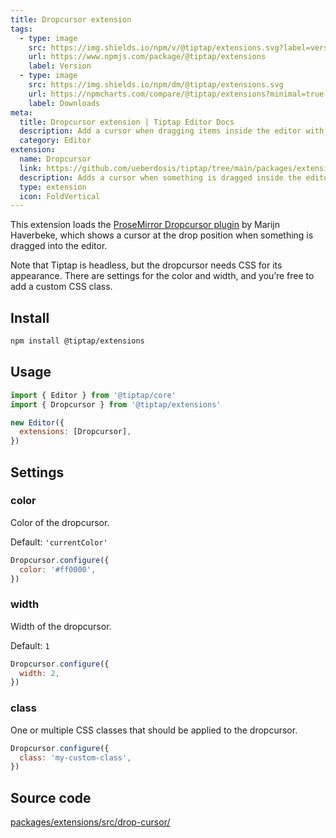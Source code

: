 ```yaml
---
title: Dropcursor extension
tags:
  - type: image
    src: https://img.shields.io/npm/v/@tiptap/extensions.svg?label=version
    url: https://www.npmjs.com/package/@tiptap/extensions
    label: Version
  - type: image
    src: https://img.shields.io/npm/dm/@tiptap/extensions.svg
    url: https://npmcharts.com/compare/@tiptap/extensions?minimal=true
    label: Downloads
meta:
  title: Dropcursor extension | Tiptap Editor Docs
  description: Add a cursor when dragging items inside the editor with the Dropcursor extension. Learn how to use it here in the Docs!
  category: Editor
extension:
  name: Dropcursor
  link: https://github.com/ueberdosis/tiptap/tree/main/packages/extensions
  description: Adds a cursor when something is dragged inside the editor.
  type: extension
  icon: FoldVertical
---
```



This extension loads the [ProseMirror Dropcursor plugin](https://github.com/ProseMirror/prosemirror-dropcursor) by Marijn Haverbeke, which shows a cursor at the drop position when something is dragged into the editor.

Note that Tiptap is headless, but the dropcursor needs CSS for its appearance. There are settings for the color and width, and you’re free to add a custom CSS class.

<CodeDemo path="/Extensions/Dropcursor" />

## Install

```bash
npm install @tiptap/extensions
```

## Usage

```js
import { Editor } from '@tiptap/core'
import { Dropcursor } from '@tiptap/extensions'

new Editor({
  extensions: [Dropcursor],
})
```

## Settings

### color

Color of the dropcursor.

Default: `'currentColor'`

```js
Dropcursor.configure({
  color: '#ff0000',
})
```

### width

Width of the dropcursor.

Default: `1`

```js
Dropcursor.configure({
  width: 2,
})
```

### class

One or multiple CSS classes that should be applied to the dropcursor.

```js
Dropcursor.configure({
  class: 'my-custom-class',
})
```

## Source code

[packages/extensions/src/drop-cursor/](https://github.com/ueberdosis/tiptap/blob/main/packages/extensions/src/drop-cursor/)
